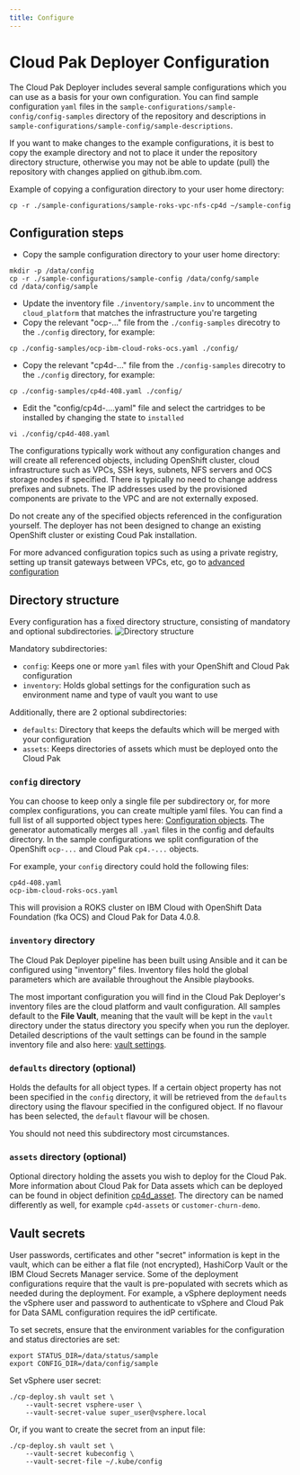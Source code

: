 ```yaml
---
title: Configure
---
```


# Cloud Pak Deployer Configuration

The Cloud Pak Deployer includes several sample configurations which you can use as a basis for your own configuration. You can find sample configuration `yaml` files in the `sample-configurations/sample-config/config-samples` directory of the repository and descriptions in `sample-configurations/sample-config/sample-descriptions`.

<InlineNotification kind="warning">
If you want to make changes to the example configurations, it is best to copy the example directory and not to place it under the repository directory structure, otherwise you may not be able to update (pull) the repository with changes applied on github.ibm.com.
</InlineNotification>

Example of copying a configuration directory to your user home directory:
```
cp -r ./sample-configurations/sample-roks-vpc-nfs-cp4d ~/sample-config
```

## Configuration steps
* Copy the sample configuration directory to your user home directory:
```
mkdir -p /data/config
cp -r ./sample-configurations/sample-config /data/confg/sample
cd /data/config/sample
```
* Update the inventory file `./inventory/sample.inv` to uncomment the `cloud_platform` that matches the infrastructure you're targeting
* Copy the relevant "ocp-..." file from the `./config-samples` direcotry to the `./config` directory, for example:
```
cp ./config-samples/ocp-ibm-cloud-roks-ocs.yaml ./config/
```
* Copy the relevant "cp4d-..." file from the `./config-samples` direcotry to the `./config` directory, for example:
```
cp ./config-samples/cp4d-408.yaml ./config/
```
* Edit the "config/cp4d-....yaml" file and select the cartridges to be installed by changing the state to `installed`
```
vi ./config/cp4d-408.yaml
```

The configurations typically work without any configuration changes and will create all referenced objects, including OpenShift cluster, cloud infrastructure such as VPCs, SSH keys, subnets, NFS servers and OCS storage nodes if specified. There is typically no need to change address prefixes and subnets. The IP addresses used by the provisioned components are private to the VPC and are not externally exposed.

<InlineNotification kind="warning">
Do not create any of the specified objects referenced in the configuration yourself. The deployer has not been designed to change an existing OpenShift cluster or existing Coud Pak installation.
</InlineNotification>

For more advanced configuration topics such as using a private registry, setting up transit gateways between VPCs, etc, go to [advanced configuration](/advanced/advanced-configuration)

## Directory structure

Every configuration has a fixed directory structure, consisting of mandatory and optional subdirectories.
![Directory structure](./directory-structure.png)

Mandatory subdirectories:
* `config`: Keeps one or more `yaml` files with your OpenShift and Cloud Pak configuration
* `inventory`: Holds global settings for the configuration such as environment name and type of vault you want to use

Additionally, there are 2 optional subdirectories:
* `defaults`: Directory that keeps the defaults which will be merged with your configuration
* `assets`: Keeps directories of assets which must be deployed onto the Cloud Pak

### `config` directory
You can choose to keep only a single file per subdirectory or, for more complex configurations, you can create multiple yaml files. You can find a full list of all supported object types here: [Configuration objects](/cpd-design/objects/objects). The generator automatically merges all `.yaml` files in the config and defaults directory. In the sample configurations we split configuration of the OpenShift `ocp-...` and Cloud Pak `cp4.-...` objects.

For example, your `config` directory could hold the following files:
```
cp4d-408.yaml
ocp-ibm-cloud-roks-ocs.yaml
```

This will provision a ROKS cluster on IBM Cloud with OpenShift Data Foundation (fka OCS) and Cloud Pak for Data 4.0.8.

### `inventory` directory
The Cloud Pak Deployer pipeline has been built using Ansible and it can be configured using "inventory" files. Inventory files hold the global parameters which are available throughout the Ansible playbooks. 

The most important configuration you will find in the Cloud Pak Deployer's inventory files are the cloud platform and vault configuration. All samples default to the **File Vault**, meaning that the vault will be kept in the `vault` directory under the status directory you specify when you run the deployer. Detailed descriptions of the vault settings can be found in the sample inventory file and also here: [vault settings](/cpd-design/objects/vault).

### `defaults` directory (optional)
Holds the defaults for all object types. If a certain object property has not been specified in the `config` directory, it will be retrieved from the `defaults` directory using the flavour specified in the configured object. If no flavour has been selected, the `default` flavour will be chosen.

You should not need this subdirectory most circumstances.

### `assets` directory (optional)
Optional directory holding the assets you wish to deploy for the Cloud Pak. More information about Cloud Pak for Data assets which can be deployed can be found in object definition [cp4d_asset](/cpd-design/objects/cloud-pak-assets). The directory can be named differently as well, for example `cp4d-assets` or `customer-churn-demo`.

## Vault secrets
User passwords, certificates and other "secret" information is kept in the vault, which can be either a flat file (not encrypted), HashiCorp Vault or the IBM Cloud Secrets Manager service. Some of the deployment configurations require that the vault is pre-populated with secrets which as needed during the deployment. For example, a vSphere deployment needs the vSphere user and password to authenticate to vSphere and Cloud Pak for Data SAML configuration requires the idP certificate.

To set secrets, ensure that the environment variables for the configuration and status directories are set:
```
export STATUS_DIR=/data/status/sample
export CONFIG_DIR=/data/config/sample
```

Set vSphere user secret:
```
./cp-deploy.sh vault set \
    --vault-secret vsphere-user \
    --vault-secret-value super_user@vsphere.local
```

Or, if you want to create the secret from an input file:
```
./cp-deploy.sh vault set \
    --vault-secret kubeconfig \
    --vault-secret-file ~/.kube/config
```    
